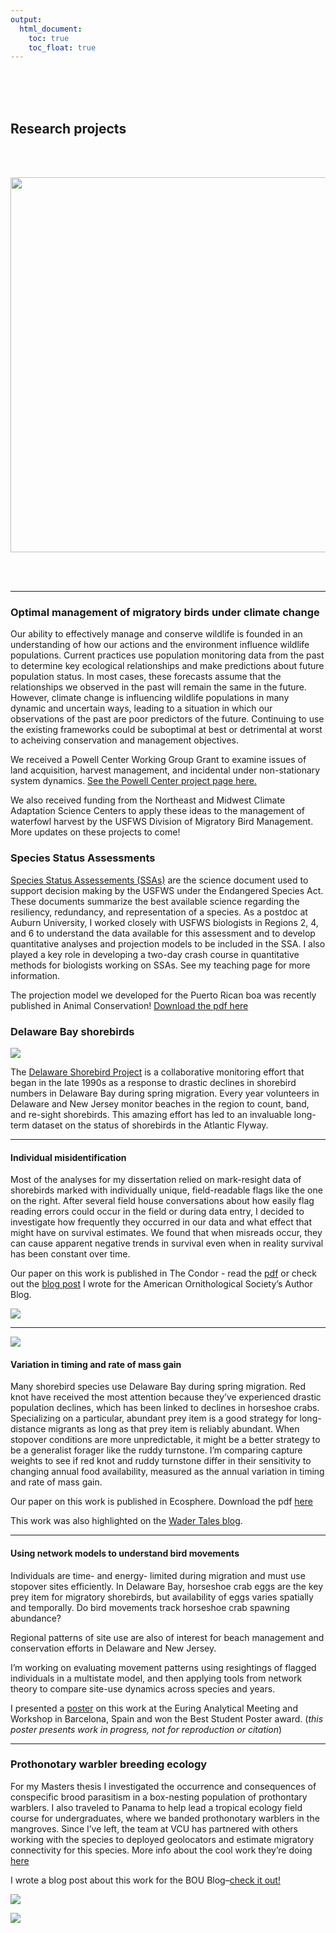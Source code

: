 ```yaml
---
output:  
  html_document:  
    toc: true  
    toc_float: true 
---
```

<br><br><br>

## Research projects  

<br><br>
  
<center>
<img src="files/marsh_bino.jpg" width="600">
</center>
<br><br>

---
  
### Optimal management of migratory birds under climate change  
  
Our ability to effectively manage and conserve wildlife is founded in an understanding of how our actions and the environment influence wildlife populations. Current practices use population monitoring data from the past to determine key ecological relationships and make predictions about future population status. In most cases, these forecasts assume that the relationships we observed in the past will remain the same in the future. However, climate change is influencing wildlife populations in many dynamic and uncertain ways, leading to a situation in which our observations of the past are poor predictors of the future. Continuing to use the existing frameworks could be suboptimal at best or detrimental at worst to acheiving conservation and management objectives.   
  
We received a Powell Center Working Group Grant to examine issues of land acquisition, harvest management, and incidental under non-stationary system dynamics. [See the Powell Center project page here.](https://www.usgs.gov/centers/powell-ctr/science/markov-decision-processes-non-autonomous-socio-ecological-systems?qt-science_center_objects=0#qt-science_center_objects)  
  
We also received funding from the Northeast and Midwest Climate Adaptation Science Centers to apply these ideas to the management of waterfowl harvest by the USFWS Division of Migratory Bird Management. More updates on these projects to come!  
   
### Species Status Assessments  
  
[Species Status Assessements (SSAs)](https://www.fws.gov/endangered/improving_esa/ssa.html) are the science document used to support decision making by the USFWS under the Endangered Species Act. These documents summarize the best available science regarding the resiliency, redundancy, and representation of a species. As a postdoc at Auburn University, I worked closely with USFWS biologists in Regions 2, 4, and 6 to understand the data available for this assessment and to develop quantitative analyses and projection models to be included in the SSA. I also played a key role in developing a two-day crash course in quantitative methods for biologists working on SSAs. See my teaching page for more information.  
  
The projection model we developed for the Puerto Rican boa was recently published in Animal Conservation! [Download the pdf here](files/Tucker-etal_2020.pdf)  


### Delaware Bay shorebirds  
  
![](files/net_covering_2.jpg)
  
  
  
The [Delaware Shorebird Project](http://www.dnrec.delaware.gov/fw/shorebirds/Pages/default.aspx) is a collaborative monitoring effort that began in the late 1990s as a response to drastic declines in shorebird numbers in Delaware Bay during spring migration. Every year volunteers in Delaware and New Jersey monitor beaches in the region to count, band, and re-sight shorebirds. This amazing effort has led to an invaluable long-term dataset on the status of shorebirds in the Atlantic Flyway.  

---
  
<div class = "row">
  
<div class = "col-md-6">
#### Individual misidentification  
  
Most of the analyses for my dissertation relied on mark-resight data of shorebirds marked with individually unique, field-readable flags like the one on the right. After several field house conversations about how easily flag reading errors could occur in the field or during data entry, I decided to investigate how frequently they occurred in our data and what effect that might have on survival estimates. We found that when misreads occur, they can cause apparent negative trends in survival even when in reality survival has been constant over time.  
  
Our paper on this work is published in The Condor - read the [pdf](files/Tucker et al._2019.pdf) or check out the [blog post](https://amornithnews.org/2019/02/26/author-blog-resighting-errors-are-easy-to-make-and-hard-to-measure/) I wrote for the American Ornithological Society's Author Blog. 
  
  
</div>

<div class = "col-md-6">
![](files/flagged_rekn.jpg) 
</div>
</div>

 
---  
  
<div class = "row">
  
<div class = "col-md-4">
![](files/banding_rutu.jpg) 
</div>

<div class = "col-md-8">

#### Variation in timing and rate of mass gain  

Many shorebird species use Delaware Bay during spring migration. Red knot have received the most attention because they've experienced drastic population declines, which has been linked to declines in horseshoe crabs. Specializing on a particular, abundant prey item is a good strategy for long-distance migrants as long as that prey item is reliably abundant. When stopover conditions are more unpredictable, it might be a better strategy to be a generalist forager like the ruddy turnstone. I'm comparing capture weights to see if red knot and ruddy turnstone differ in their sensitivity to changing annual food availability, measured as the annual variation in timing and rate of mass gain.
  
Our paper on this work is published in Ecosphere. Download the pdf [here](files/Tucker_et_al-2019-Ecosphere.pdf)  
  
This work was also highlighted on the [Wader Tales blog](https://wadertales.wordpress.com/2019/11/15/red-knot-pay-the-price-for-being-fussy-eaters/).  
</div>
</div>
---

#### Using network models to understand bird movements  

Individuals are time- and energy- limited during migration and must use stopover sites efficiently. In Delaware Bay, horseshoe crab eggs are the key prey item for migratory shorebirds, but availability of eggs varies spatially and temporally. Do bird movements track horseshoe crab spawning abundance? 

Regional patterns of site use are also of interest for beach management and conservation efforts in Delaware and New Jersey.

I'm working on evaluating movement patterns using resightings of flagged individuals in a multistate model, and then applying tools from network theory to compare site-use dynamics across species and years.

I presented a [poster](files/euring_poster.pdf) on this work at the Euring Analytical Meeting and Workshop in Barcelona, Spain and won the Best Student Poster award. (*this poster presents work in progress, not for reproduction or citation*)

---
  
  
### Prothonotary warbler breeding ecology

For my Masters thesis I investigated the occurrence and consequences of conspecific brood parasitism in a box-nesting population of prothontary warblers. I also traveled to Panama to help lead a tropical ecology field course for undergraduates, where we banded prothonotary warblers in the mangroves. Since I've left, the team at VCU has partnered with others working with the species to deployed geolocators and estimate migratory connectivity for this species. More info about the cool work they're doing [here](ricerivers.vcu.edu/research/prothonotary-warblers/)  
  
I wrote a blog post about this work for the BOU Blog--[check it out!](https://www.bou.org.uk/blog-tucker_prothonotary-warblers/)
  
<div class = "row">
  
<div class = "col-md-6">
![](files/prow_male.jpg)
</div>

<div class = "col-md-6">
![](files/prow_nestling_banded.jpg)
</div>
</div>

